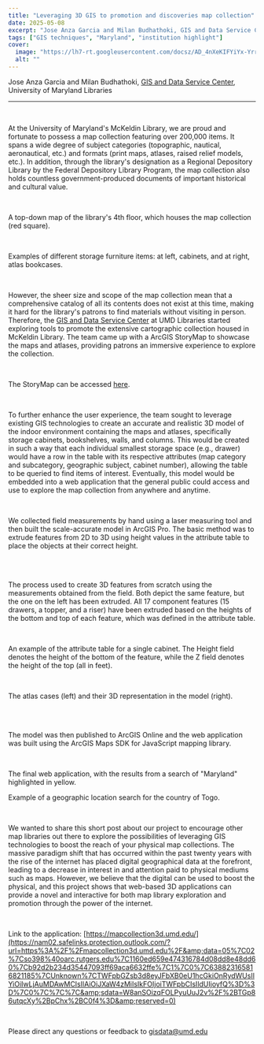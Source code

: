 ```yaml
---
title: "Leveraging 3D GIS to promotion and discoveries map collection"
date: 2025-05-08
excerpt: "Jose Anza Garcia and Milan Budhathoki, GIS and Data Service Center , University of Maryland Libraries At the University of Maryland's McKeldin Library, we are proud and fortunate to possess a map collection featuring over 200,000 items."
tags: ["GIS techniques", "Maryland", "institution highlight"]
cover:
  image: "https://lh7-rt.googleusercontent.com/docsz/AD_4nXeKIFYiYx-YrraN45HVNfWFukNM8ip_CBOmSkdYxZjCFoJvzu_G-BD8TXhGPmf3PyS1jZrK8hCVDgTC5Jzi2zR389xb2etMV--h0_YVsRoMb_Q0jGxuluPSqvX100SRV1p8B4tL?key=H2oem_mIR74yRCa1xdIEePa2"
  alt: ""
---
```


Jose Anza Garcia and Milan Budhathoki, [GIS and Data Service Center](https://www.lib.umd.edu/research/services/gis), University of Maryland Libraries



<hr/>

<br/>

At the University of Maryland's McKeldin Library, we are proud and fortunate to possess a map collection featuring over 200,000 items. It spans a wide degree of subject categories (topographic, nautical, aeronautical, etc.) and formats (print maps, atlases, raised relief models, etc.). In addition, through the library's designation as a Regional Depository Library by the Federal Depository Library Program, the map collection also holds countless government-produced documents of important historical and cultural value.

<br/>



A top-down map of the library's 4th floor, which houses the map collection (red square).

<br/>



Examples of different storage furniture items: at left, cabinets, and at right, atlas bookcases.

<br/>

However, the sheer size and scope of the map collection mean that a comprehensive catalog of all its contents does not exist at this time, making it hard for the library's patrons to find materials without visiting in person. Therefore, the [GIS and Data Service Center](https://www.lib.umd.edu/research/services/gis) at UMD Libraries started exploring tools to promote the extensive cartographic collection housed in McKeldin Library. The team came up with a ArcGIS StoryMap to showcase the maps and atlases, providing patrons an immersive experience to explore the collection.

<br/>



The StoryMap can be accessed [here](https://storymaps.arcgis.com/collections/12be77b7a7ab4e068cb909b0ba75c6d4).

<br/>

To further enhance the user experience, the team sought to leverage existing GIS technologies to create an accurate and realistic 3D model of the indoor environment containing the maps and atlases, specifically storage cabinets, bookshelves, walls, and columns. This would be created in such a way that each individual smallest storage space (e.g., drawer) would have a row in the table with its respective attributes (map category and subcategory, geographic subject, cabinet number), allowing the table to be queried to find items of interest. Eventually, this model would be embedded into a web application that the general public could access and use to explore the map collection from anywhere and anytime.

<br/>

We collected field measurements by hand using a laser measuring tool and then built the scale-accurate model in ArcGIS Pro. The basic method was to extrude features from 2D to 3D using height values in the attribute table to place the objects at their correct height.

<br/><br/>



The process used to create 3D features from scratch using the measurements obtained from the field. Both depict the same feature, but the one on the left has been extruded. All 17 component features (15 drawers, a topper, and a riser) have been extruded based on the heights of the bottom and top of each feature, which was defined in the attribute table.

<br/>



An example of the attribute table for a single cabinet. The Height field denotes the height of the bottom of the feature, while the Z field denotes the height of the top (all in feet).

<br/>



The atlas cases (left) and their 3D representation in the model (right).

<br/><br/>

The model was then published to ArcGIS Online and the web application was built using the ArcGIS Maps SDK for JavaScript mapping library.

<br/>



The final web application, with the results from a search of "Maryland" highlighted in yellow.





Example of a geographic location search for the country of Togo.

<br/>

We wanted to share this short post about our project to encourage other map libraries out there to explore the possibilities of leveraging GIS technologies to boost the reach of your physical map collections. The massive paradigm shift that has occurred within the past twenty years with the rise of the internet has placed digital geographical data at the forefront, leading to a decrease in interest in and attention paid to physical mediums such as maps. However, we believe that the digital can be used to boost the physical, and this project shows that web-based 3D applications can provide a novel and interactive for both map library exploration and promotion through the power of the internet.

<br/>

Link to the application: [https://mapcollection3d.umd.edu/](https://nam02.safelinks.protection.outlook.com/?url=https%3A%2F%2Fmapcollection3d.umd.edu%2F&amp;data=05%7C02%7Cso398%40oarc.rutgers.edu%7C1160ed659e474316784d08dd8e48dd60%7Cb92d2b234d35447093ff69aca6632ffe%7C1%7C0%7C638823165816821185%7CUnknown%7CTWFpbGZsb3d8eyJFbXB0eU1hcGkiOnRydWUsIlYiOiIwLjAuMDAwMCIsIlAiOiJXaW4zMiIsIkFOIjoiTWFpbCIsIldUIjoyfQ%3D%3D%7C0%7C%7C%7C&amp;sdata=W8anSOizqFOLPyuUuJ2v%2F%2BTGp86utqcXy%2BpChx%2BC0f4%3D&amp;reserved=0)

<br/>

Please direct any questions or feedback to [gisdata@umd.edu](mailto:gisdata@umd.edu)

<br/>
